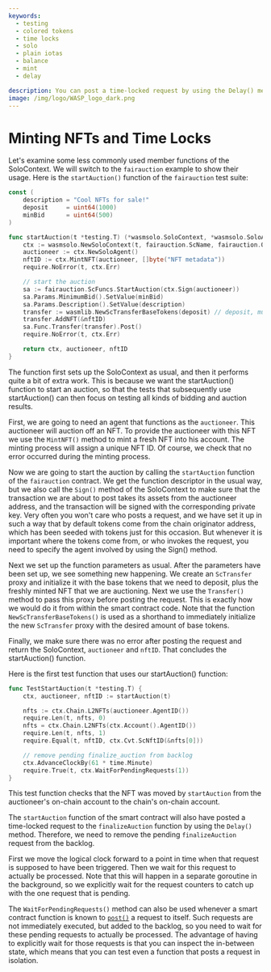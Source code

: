 ```yaml
---
keywords:
  - testing
  - colored tokens
  - time locks
  - solo
  - plain iotas
  - balance
  - mint
  - delay

description: You can post a time-locked request by using the Delay() method. You can mint NFTs by using the MintNFT() method.
image: /img/logo/WASP_logo_dark.png
---
```



# Minting NFTs and Time Locks

Let's examine some less commonly used member functions of the SoloContext. We will switch
to the `fairauction` example to show their usage. Here is the `startAuction()` function of
the `fairauction` test suite:

<Tabs groupId="language" queryString>

<TabItem value="go" label="Go">

```go
const (
    description = "Cool NFTs for sale!"
    deposit     = uint64(1000)
    minBid      = uint64(500)
)

func startAuction(t *testing.T) (*wasmsolo.SoloContext, *wasmsolo.SoloAgent, wasmtypes.ScNftID) {
    ctx := wasmsolo.NewSoloContext(t, fairauction.ScName, fairauction.OnDispatch)
    auctioneer := ctx.NewSoloAgent()
    nftID := ctx.MintNFT(auctioneer, []byte("NFT metadata"))
    require.NoError(t, ctx.Err)

    // start the auction
    sa := fairauction.ScFuncs.StartAuction(ctx.Sign(auctioneer))
    sa.Params.MinimumBid().SetValue(minBid)
    sa.Params.Description().SetValue(description)
    transfer := wasmlib.NewScTransferBaseTokens(deposit) // deposit, must be >=minimum*margin
    transfer.AddNFT(&nftID)
    sa.Func.Transfer(transfer).Post()
    require.NoError(t, ctx.Err)

    return ctx, auctioneer, nftID
}
```

</TabItem>
</Tabs>

The function first sets up the SoloContext as usual, and then it performs quite a bit of
extra work. This is because we want the startAuction() function to start an auction, so
that the tests that subsequently use startAuction() can then focus on testing all kinds of
bidding and auction results.

First, we are going to need an agent that functions as the `auctioneer`. This auctioneer
will auction off an NFT. To provide the auctioneer with this NFT we use the `MintNFT()`
method to mint a fresh NFT into his account. The minting process will assign a unique NFT
ID. Of course, we check that no error occurred during the minting process.

Now we are going to start the auction by calling the `startAuction` function of the
`fairauction` contract. We get the function descriptor in the usual way, but we also call
the `Sign()` method of the SoloContext to make sure that the transaction we are about to
post takes its assets from the auctioneer address, and the transaction will be signed with
the corresponding private key. Very often you won't care who posts a request, and we have
set it up in such a way that by default tokens come from the chain originator address,
which has been seeded with tokens just for this occasion. But whenever it is important
where the tokens come from, or who invokes the request, you need to specify the agent
involved by using the Sign() method.

Next we set up the function parameters as usual. After the parameters have been set up, we
see something new happening. We create an `ScTransfer` proxy and initialize it with the
base tokens that we need to deposit, plus the freshly minted NFT that we are auctioning.
Next we use the `Transfer()` method to pass this proxy before posting the request. This is
exactly how we would do it from within the smart contract code. Note that the function
`NewScTransferBaseTokens()` is used as a shorthand to immediately initialize the new
`ScTransfer` proxy with the desired amount of base tokens.

Finally, we make sure there was no error after posting the request and return the
SoloContext, `auctioneer` and `nftID`. That concludes the startAuction() function.

Here is the first test function that uses our startAuction() function:

<Tabs groupId="language" queryString>

<TabItem value="go" label="Go">

```go
func TestStartAuction(t *testing.T) {
    ctx, auctioneer, nftID := startAuction(t)

    nfts := ctx.Chain.L2NFTs(auctioneer.AgentID())
    require.Len(t, nfts, 0)
    nfts = ctx.Chain.L2NFTs(ctx.Account().AgentID())
    require.Len(t, nfts, 1)
    require.Equal(t, nftID, ctx.Cvt.ScNftID(&nfts[0]))

    // remove pending finalize_auction from backlog
    ctx.AdvanceClockBy(61 * time.Minute)
    require.True(t, ctx.WaitForPendingRequests(1))
}
```

</TabItem>
</Tabs>

This test function checks that the NFT was moved by `startAuction` from the auctioneer's
on-chain account to the chain's on-chain account.

The `startAuction` function of the smart contract will also have posted a time-locked
request to the `finalizeAuction` function by using the `Delay()` method. Therefore, we
need to remove the pending `finalizeAuction` request from the backlog.

First we move the logical clock forward to a point in time when that request is supposed
to have been triggered. Then we wait for this request to actually be processed. Note that
this will happen in a separate goroutine in the background, so we explicitly wait for the
request counters to catch up with the one request that is pending.

The `WaitForPendingRequests()` method can also be used whenever a smart contract function
is known to [`post()`](../../schema/how-tos/post.mdx) a request to itself. Such requests are not immediately
executed, but added to the backlog, so you need to wait for these pending requests to
actually be processed. The advantage of having to explicitly wait for those requests is
that you can inspect the in-between state, which means that you can test even a function
that posts a request in isolation.
